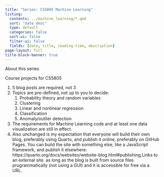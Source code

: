 ```yaml
---
title: "Series: CS5805 Machine Learning"
listing:
  contents: ../machine_learning/*.qmd
  sort: "date desc"
  type: default
  categories: false
  sort-ui: false
  filter-ui: false
  fields: [date, title, reading-time, description]
page-layout: full
title-block-banner: true
---
```


About this series

Course projects for CS5805

1. 5 blog posts are required, not 3
2. Topics are pre-defined, not up to you to decide:
    1. Probability theory and random variables
    2. Clustering
    3. Linear and nonlinear regression
    4. Classification
    5. Anomaly/outlier detection
3. The requirements for Machine Learning code and at least one data visualization are still in effect.
4. Also unchanged is my expectation that everyone will build their own blog, preferably using Quarto, and publish it online, preferably on GitHub Pages. You can build the site with something else, like a JavaScript framework, and publish it elsewhere: https://quarto.org/docs/websites/website-blog.html#publishing,Links to an external site. as long as the blog is built from source files programmatically (not using a GUI) and it is accessible for free via a URL.
